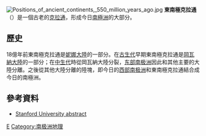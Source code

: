[[Image:Positions_of_ancient_continents,_550_million_years_ago.jpg|thumb]]
'''東南極克拉通'''（{{lang-en|East Antarctic craton}}）是一個古老的[[克拉通|克拉通]]，形成今日[[南極洲|南極洲]]的大部分。

==歷史== 
18億年前東南極克拉通是[[妮娜大陸|妮娜大陸]]的一部分。在[[古生代|古生代]]早期東南極克拉通是[[岡瓦納大陸|岡瓦納大陸]]的一部分；在[[中生代|中生代]]時從岡瓦納大陸分裂，[[东部南极洲|东部南极洲]]因此和其他主要的大陸分離。之後從其他大陸分離的陸塊，即今日的[[西部南极洲|西部南极洲]]和東南極克拉通結合成今日的南極洲。

==參考資料==
*[http://pangea.stanford.edu/research/crustal/abst.txt Stanford University abstract] {{Wayback|url=http://pangea.stanford.edu/research/crustal/abst.txt |date=20070611064723 }}

{{geol-stub}}
{{洲|state=uncollapsed}}

[[Category:克拉通|E]]
[[Category:南极洲地理|Category:南极洲地理]]
